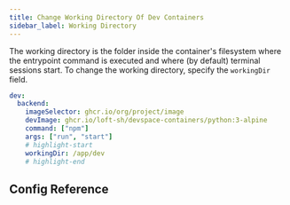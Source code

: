 ```yaml
---
title: Change Working Directory Of Dev Containers
sidebar_label: Working Directory
---
```



The working directory is the folder inside the container's filesystem where the entrypoint command is executed and where (by default) terminal sessions start. To change the working directory, specify the `workingDir` field.

```yaml title=devspace.yaml
dev:
  backend:
    imageSelector: ghcr.io/org/project/image
    devImage: ghcr.io/loft-sh/devspace-containers/python:3-alpine
    command: ["npm"]
    args: ["run", "start"]
    # highlight-start
    workingDir: /app/dev
    # highlight-end
```


## Config Reference

<ConfigPartial/>
